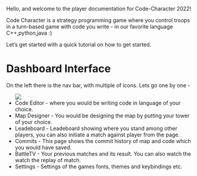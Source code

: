 Hello, and welcome to the player documentation for Code-Character 2022!

Code Character is a strategy programming game where you control troops in a turn-based game with code you write - in our favorite language C++,python,java :)

Let’s get started with a quick tutorial on how to get started.

# Dashboard Interface

On the left there is the nav bar, with multiple of icons. Lets go one by one -

<ul>
<img src="/img/Overview/Dashboard/dashboard.png"/>
<li>Code Editor - where you would be writing code in language of your choice.</li>
<li>Map Designer - You would be designing the map by putting your tower of your choice.</li>
<li>Leadeboard - Leadeboard showing where you stand among other players, you can also initiate a match against player from the page.</li>
<li>Commits - This page shows the commit history of map and code which you would have saved.</li>
<li>BattleTV - Your previous matches and its result. You can also watch the watch the replay of match.</li>
<li>Settings - Settings of the games fonts, themes and keybindings etc.</li>

</ul>
